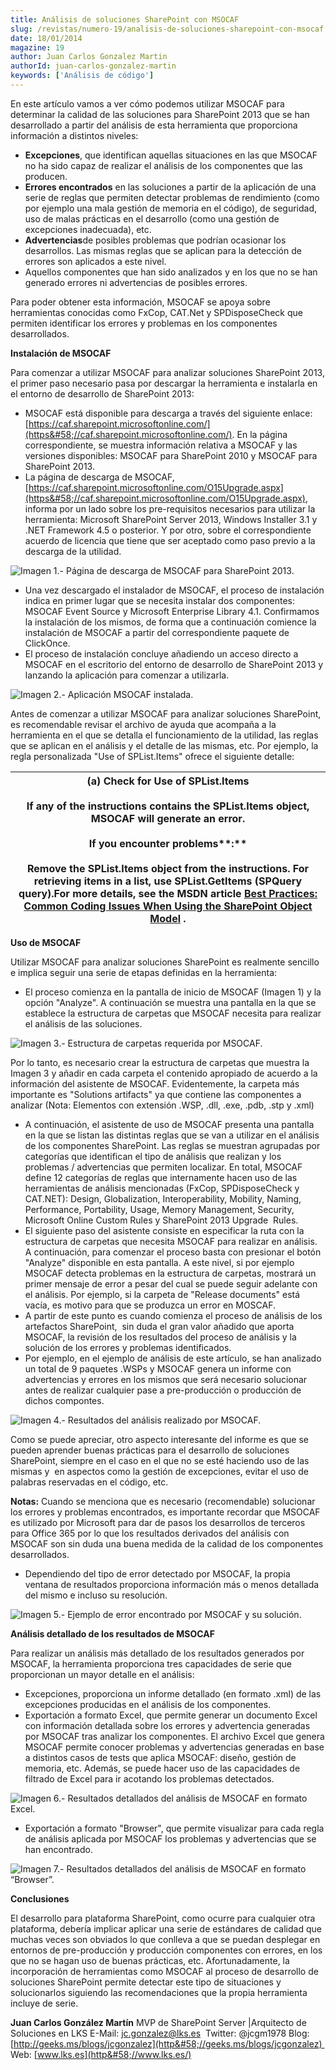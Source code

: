 ```yaml
---
title: Análisis de soluciones SharePoint con MSOCAF
slug: /revistas/numero-19/analisis-de-soluciones-sharepoint-con-msocaf
date: 18/01/2014
magazine: 19
author: Juan Carlos Gonzalez Martin
authorId: juan-carlos-gonzalez-martin
keywords: ['Análisis de código']
---
```






En este artículo vamos a ver cómo podemos utilizar MSOCAF para determinar la calidad de las soluciones para SharePoint 2013 que se han desarrollado a partir del análisis de esta herramienta que proporciona información a distintos niveles:

- **Excepciones**, que identifican aquellas situaciones en las que MSOCAF no ha sido capaz de realizar el análisis de los componentes que las producen.
- **Errores encontrados** en las soluciones a partir de la aplicación de una serie de reglas que permiten detectar problemas de rendimiento (como por ejemplo una mala gestión de memoria en el código), de seguridad, uso de malas prácticas en el desarrollo (como una gestión de excepciones inadecuada), etc.
- **Advertencias**de posibles problemas que podrían ocasionar los desarrollos. Las mismas reglas que se aplican para la detección de errores son aplicados a este nivel.
- Aquellos componentes que han sido analizados y en los que no se han generado errores ni advertencias de posibles errores.


Para poder obtener esta información, MSOCAF se apoya sobre herramientas conocidas como FxCop, CAT.Net y SPDisposeCheck que permiten identificar los errores y problemas en los componentes desarrollados.

**Instalación de MSOCAF**

Para comenzar a utilizar MSOCAF para analizar soluciones SharePoint 2013, el primer paso necesario pasa por descargar la herramienta e instalarla en el entorno de desarrollo de SharePoint 2013:

- MSOCAF está disponible para descarga a través del siguiente enlace: [https://caf.sharepoint.microsoftonline.com/](https&#58;//caf.sharepoint.microsoftonline.com/). En la página correspondiente, se muestra información relativa a MSOCAF y las versiones disponibles: MSOCAF para SharePoint 2010 y MSOCAF para SharePoint 2013.
- La página de descarga de MSOCAF, [https://caf.sharepoint.microsoftonline.com/O15Upgrade.aspx](https&#58;//caf.sharepoint.microsoftonline.com/O15Upgrade.aspx), informa por un lado sobre los pre-requisitos necesarios para utilizar la herramienta: Microsoft SharePoint Server 2013, Windows Installer 3.1 y .NET Framework 4.5 o posterior. Y por otro, sobre el correspondiente acuerdo de licencia que tiene que ser aceptado como paso previo a la descarga de la utilidad.


![Imagen 1.- Página de descarga de MSOCAF para SharePoint 2013.](../../../images/numero19/analisis-de-soluciones-sharepoint-con-msocaf/imagen1.png)

- Una vez descargado el instalador de MSOCAF, el proceso de instalación indica en primer lugar que se necesita instalar dos componentes: MSOCAF Event Source y Microsoft Enterprise Library 4.1. Confirmamos la instalación de los mismos, de forma que a continuación comience la instalación de MSOCAF a partir del correspondiente paquete de ClickOnce.
- El proceso de instalación concluye añadiendo un acceso directo a MSOCAF en el escritorio del entorno de desarrollo de SharePoint 2013 y lanzando la aplicación para comenzar a utilizarla.


![Imagen 2.- Aplicación MSOCAF instalada.](../../../images/numero19/analisis-de-soluciones-sharepoint-con-msocaf/imagen2.png)

Antes de comenzar a utilizar MSOCAF para analizar soluciones SharePoint, es recomendable revisar el archivo de ayuda que acompaña a la herramienta en el que se detalla el funcionamiento de la utilidad, las reglas que se aplican en el análisis y el detalle de las mismas, etc. Por ejemplo, la regla personalizada "Use of SPList.Items" ofrece el siguiente detalle:
 

|  **(a) Check for Use of SPList.Items**<br /> <br />If any of the instructions contains the SPList.Items object, MSOCAF will generate an error.<br /> <br />**If you encounter problems****:**<br /> <br />Remove the SPList.Items object from the instructions. For retrieving items in a list, use SPList.GetItems (SPQuery query).For more details, see the MSDN article  [Best Practices: Common Coding Issues When Using the SharePoint Object Model](http&#58;//msdn.microsoft.com/en-us/library/bb687949.aspx) .  |
| --- |

 


**Uso de MSOCAF**

Utilizar MSOCAF para analizar soluciones SharePoint es realmente sencillo e implica seguir una serie de etapas definidas en la herramienta:

- El proceso comienza en la pantalla de inicio de MSOCAF (Imagen 1) y la opción "Analyze". A continuación se muestra una pantalla en la que se establece la estructura de carpetas que MSOCAF necesita para realizar el análisis de las soluciones.


![Imagen 3.- Estructura de carpetas requerida por MSOCAF.](../../../images/numero19/analisis-de-soluciones-sharepoint-con-msocaf/imagen3.png)

Por lo tanto, es necesario crear la estructura de carpetas que muestra la Imagen 3 y añadir en cada carpeta el contenido apropiado de acuerdo a la información del asistente de MSOCAF. Evidentemente, la carpeta más importante es "Solutions artifacts" ya que contiene las componentes a analizar (Nota: Elementos con extensión .WSP, .dll, .exe, .pdb, .stp y .xml)

- A continuación, el asistente de uso de MSOCAF presenta una pantalla en la que se listan las distintas reglas que se van a utilizar en el análisis de los componentes SharePoint. Las reglas se muestran agrupadas por categorías que identifican el tipo de análisis que realizan y los problemas / advertencias que permiten localizar. En total, MSOCAF define 12 categorías de reglas que internamente hacen uso de las herramientas de análisis mencionadas (FxCop, SPDisposeCheck y CAT.NET): Design, Globalization, Interoperability, Mobility, Naming, Performance, Portability, Usage, Memory Management, Security, Microsoft Online Custom Rules y SharePoint 2013 Upgrade  Rules.
- El siguiente paso del asistente consiste en especificar la ruta con la estructura de carpetas que necesita MSOCAF para realizar en análisis. A continuación, para comenzar el proceso basta con presionar el botón "Analyze" disponible en esta pantalla. A este nivel, si por ejemplo MSOCAF detecta problemas en la estructura de carpetas, mostrará un primer mensaje de error a pesar del cual se puede seguir adelante con el análisis. Por ejemplo, si la carpeta de "Release documents" está vacía, es motivo para que se produzca un error en MOSCAF.
- A partir de este punto es cuando comienza el proceso de análisis de los artefactos SharePoint,  sin duda el gran valor añadido que aporta MSOCAF, la revisión de los resultados del proceso de análisis y la solución de los errores y problemas identificados.
- Por ejemplo, en el ejemplo de análisis de este artículo, se han analizado un total de 9 paquetes .WSPs y MSOCAF genera un informe con advertencias y errores en los mismos que será necesario solucionar antes de realizar cualquier pase a pre-producción o producción de dichos compontes.


![Imagen 4.- Resultados del análisis realizado por MSOCAF.](../../../images/numero19/analisis-de-soluciones-sharepoint-con-msocaf/imagen4.png)

Como se puede apreciar, otro aspecto interesante del informe es que se pueden aprender buenas prácticas para el desarrollo de soluciones SharePoint, siempre en el caso en el que no se esté haciendo uso de las mismas y  en aspectos como la gestión de excepciones, evitar el uso de palabras reservadas en el código, etc.

**Notas:** Cuando se menciona que es necesario (recomendable) solucionar los errores y problemas encontrados, es importante recordar que MSOCAF es utilizado por Microsoft para dar de pasos los desarrollos de terceros para Office 365 por lo que los resultados derivados del análisis con MSOCAF son sin duda una buena medida de la calidad de los componentes desarrollados.

- Dependiendo del tipo de error detectado por MSOCAF, la propia ventana de resultados proporciona información más o menos detallada del mismo e incluso su resolución.


![Imagen 5.- Ejemplo de error encontrado por MSOCAF y su solución.](../../../images/numero19/analisis-de-soluciones-sharepoint-con-msocaf/imagen5.png)

**Análisis detallado de los resultados de MSOCAF**

Para realizar un análisis más detallado de los resultados generados por MSOCAF, la herramienta proporciona tres capacidades de serie que proporcionan un mayor detalle en el análisis:

- Excepciones, proporciona un informe detallado (en formato .xml) de las excepciones producidas en el análisis de los componentes.
- Exportación a formato Excel, que permite generar un documento Excel con información detallada sobre los errores y advertencia generadas por MSOCAF tras analizar los componentes. El archivo Excel que genera MSOCAF permite conocer problemas y advertencias generadas en base a distintos casos de tests que aplica MSOCAF: diseño, gestión de memoria, etc. Además, se puede hacer uso de las capacidades de filtrado de Excel para ir acotando los problemas detectados.


![Imagen 6.- Resultados detallados del análisis de MSOCAF en formato Excel.](../../../images/numero19/analisis-de-soluciones-sharepoint-con-msocaf/imagen6.png)

- Exportación a formato "Browser", que permite visualizar para cada regla de análisis aplicada por MSOCAF los problemas y advertencias que se han encontrado.


![Imagen 7.- Resultados detallados del análisis de MSOCAF en formato “Browser”.](../../../images/numero19/analisis-de-soluciones-sharepoint-con-msocaf/imagen7.png)

**Conclusiones**

El desarrollo para plataforma SharePoint, como ocurre para cualquier otra plataforma, debería implicar aplicar una serie de estándares de calidad que muchas veces son obviados lo que conlleva a que se puedan desplegar en entornos de pre-producción y producción componentes con errores, en los que no se hagan uso de buenas prácticas, etc. Afortunadamente, la incorporación de herramientas como MSOCAF al proceso de desarrollo de soluciones SharePoint permite detectar este tipo de situaciones y solucionarlos siguiendo las recomendaciones que la propia herramienta incluye de serie.


**Juan Carlos González Martín**
 MVP de SharePoint Server |Arquitecto de Soluciones en LKS
 E-Mail: [jc.gonzalez@lks.es](mailto&#58;jc.gonzalez@lks.es)  
Twitter: @jcgm1978 
 Blog: [http://geeks.ms/blogs/jcgonzalez](http&#58;//geeks.ms/blogs/jcgonzalez)  
Web: [www.lks.es](http&#58;//www.lks.es/)

